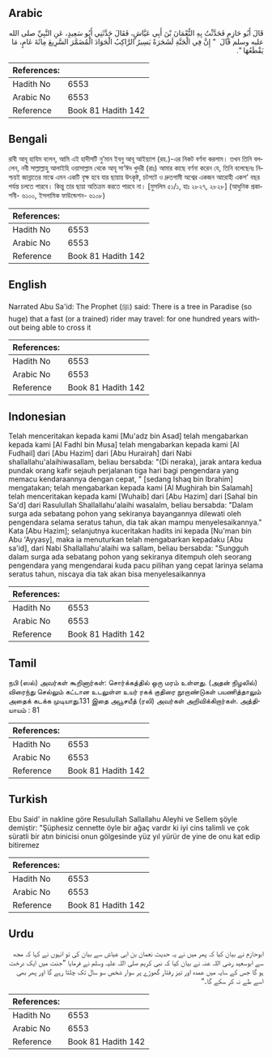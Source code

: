 ## Arabic


<div dir="rtl" lang="ar" style={{fontSize:'larger',backgroundColor:'#f8f9fa',padding:20}}>
قَالَ أَبُو حَازِمٍ فَحَدَّثْتُ بِهِ النُّعْمَانَ بْنَ أَبِي عَيَّاشٍ، فَقَالَ حَدَّثَنِي أَبُو سَعِيدٍ، عَنِ النَّبِيِّ صلى الله عليه وسلم قَالَ ‏ "‏ إِنَّ فِي الْجَنَّةِ لَشَجَرَةً يَسِيرُ الرَّاكِبُ الْجَوَادَ الْمُضَمَّرَ السَّرِيعَ مِائَةَ عَامٍ، مَا يَقْطَعُهَا ‏"‏‏.‏
</div>
<div style={{backgroundColor:'#f8f9fa',padding:20, marginBottom: 10}}><table> <thead> <tr> <th>References:</th> <th></th> </tr> </thead> <tbody><tr><td>Hadith No</td><td>6553</td></tr><tr><td>Arabic No</td><td>6553</td></tr><tr><td>Reference</td><td>Book 81 Hadith 142</td></tr></tbody></table></div>

## Bengali


<div dir="ltr" lang="bn" style={{fontSize:'larger',backgroundColor:'#f8f9fa',padding:20}}>
রাবী আবূ হাযিম বলেন, আমি এই হাদীসটি নু’মান ইবনু আবূ আইয়্যাশ (রহ.)-এর নিকট বর্ণনা করলাম। তখন তিনি বললেন, নবী সাল্লাল্লাহু আলাইহি ওয়াসাল্লাম থেকে আবূ সা‘ঈদ খুদরী (রাঃ) আমার কাছে বর্ণনা করেন যে, তিনি বলেছেনঃ নিশ্চয়ই জান্নাতের মাঝে এমন একটি বৃক্ষ হবে যার ছায়ায় উৎকৃষ্ট, চটপটে ও দ্রুতগামী অশ্বের একজন আরোহী একশ’ বছর পর্যন্ত চলতে পারবে। কিন্তু তার ছায়া অতিক্রম করতে পারবে না। [মুসলিম ৫১/১, হাঃ ২৮২৭, ২৮২৮] (আধুনিক প্রকাশনী- ৬১০০, ইসলামিক ফাউন্ডেশন- ৬১০৮)
</div>
<div style={{backgroundColor:'#f8f9fa',padding:20, marginBottom: 10}}><table> <thead> <tr> <th>References:</th> <th></th> </tr> </thead> <tbody><tr><td>Hadith No</td><td>6553</td></tr><tr><td>Arabic No</td><td>6553</td></tr><tr><td>Reference</td><td>Book 81 Hadith 142</td></tr></tbody></table></div>

## English


<div dir="ltr" lang="en" style={{fontSize:'larger',backgroundColor:'#f8f9fa',padding:20}}>
Narrated Abu Sa'id: The Prophet (ﷺ) said: There is a tree in Paradise (so huge) that a fast (or a trained) rider may travel: for one hundred years without being able to cross it
</div>
<div style={{backgroundColor:'#f8f9fa',padding:20, marginBottom: 10}}><table> <thead> <tr> <th>References:</th> <th></th> </tr> </thead> <tbody><tr><td>Hadith No</td><td>6553</td></tr><tr><td>Arabic No</td><td>6553</td></tr><tr><td>Reference</td><td>Book 81 Hadith 142</td></tr></tbody></table></div>

## Indonesian


<div dir="ltr" lang="id" style={{fontSize:'larger',backgroundColor:'#f8f9fa',padding:20}}>
Telah menceritakan kepada kami [Mu'adz bin Asad] telah mengabarkan kepada kami [Al Fadhl bin Musa] telah mengabarkan kepada kami [Al Fudhail] dari [Abu Hazim] dari [Abu Hurairah] dari Nabi shallallahu'alaihiwasallam, beliau bersabda: "(Di neraka), jarak antara kedua pundak orang kafir sejauh perjalanan tiga hari bagi pengendara yang memacu kendaraannya dengan cepat, " [sedang Ishaq bin Ibrahim] mengatakan; telah mengabarkan kepada kami [Al Mughirah bin Salamah] telah menceritakan kepada kami [Wuhaib] dari [Abu Hazim] dari [Sahal bin Sa'd] dari Rasulullah Shallallahu'alaihi wasalalm, beliau bersabda: "Dalam surga ada sebatang pohon yang sekiranya bayangannya dilewati oleh pengendara selama seratus tahun, dia tak akan mampu menyelesaikannya." Kata [Abu Hazim]; selanjutnya kuceritakan hadits ini kepada [Nu'man bin Abu 'Ayyasy], maka ia menuturkan telah mengabarkan kepadaku [Abu sa'id], dari Nabi Shallallahu'alaihi wa sallam, beliau bersabda: "Sungguh dalam surga ada sebatang pohon yang sekiranya ditempuh oleh seorang pengendara yang mengendarai kuda pacu pilihan yang cepat larinya selama seratus tahun, niscaya dia tak akan bisa menyelesaikannya
</div>
<div style={{backgroundColor:'#f8f9fa',padding:20, marginBottom: 10}}><table> <thead> <tr> <th>References:</th> <th></th> </tr> </thead> <tbody><tr><td>Hadith No</td><td>6553</td></tr><tr><td>Arabic No</td><td>6553</td></tr><tr><td>Reference</td><td>Book 81 Hadith 142</td></tr></tbody></table></div>

## Tamil


<div dir="ltr" lang="ta" style={{fontSize:'larger',backgroundColor:'#f8f9fa',padding:20}}>
நபி (ஸல்) அவர்கள் கூறினார்கள்: சொர்க்கத்தில் ஒரு மரம் உள்ளது. (அதன் நிழலில்) விரைந்து செல்லும் கட்டான உடலுள்ள உயர் ரகக் குதிரை நூறாண்டுகள் பயணித்தாலும் அதைக் கடக்க முடியாது.131 இதை அபூசயீத் (ரலி) அவர்கள் அறிவிக்கிறார்கள். அத்தியாயம் : 81
</div>
<div style={{backgroundColor:'#f8f9fa',padding:20, marginBottom: 10}}><table> <thead> <tr> <th>References:</th> <th></th> </tr> </thead> <tbody><tr><td>Hadith No</td><td>6553</td></tr><tr><td>Arabic No</td><td>6553</td></tr><tr><td>Reference</td><td>Book 81 Hadith 142</td></tr></tbody></table></div>

## Turkish


<div dir="ltr" lang="tr" style={{fontSize:'larger',backgroundColor:'#f8f9fa',padding:20}}>
Ebu Said' in nakline göre Resulullah Sallallahu Aleyhi ve Sellem şöyle demiştir: "Şüphesiz cennette öyle bir ağaç vardır ki iyi cins talimli ve çok süratli bir atın binicisi onun gölgesinde yüz yıl yürür de yine de onu kat edip bitiremez
</div>
<div style={{backgroundColor:'#f8f9fa',padding:20, marginBottom: 10}}><table> <thead> <tr> <th>References:</th> <th></th> </tr> </thead> <tbody><tr><td>Hadith No</td><td>6553</td></tr><tr><td>Arabic No</td><td>6553</td></tr><tr><td>Reference</td><td>Book 81 Hadith 142</td></tr></tbody></table></div>

## Urdu


<div dir="rtl" lang="ur" style={{fontSize:'larger',backgroundColor:'#f8f9fa',padding:20}}>
ابوحازم نے بیان کیا کہ پھر میں نے یہ حدیث نعمان بن ابی عیاش سے بیان کی تو انہوں نے کہا کہ مجھ سے ابوسعید رضی اللہ عنہ نے بیان کیا کہ نبی کریم صلی اللہ علیہ وسلم نے فرمایا ”جنت میں ایک درخت ہو گا جس کے سایہ میں عمدہ اور تیز رفتار گھوڑے پر سوار شخص سو سال تک چلتا رہے گا اور پھر بھی اسے طے نہ کر سکے گا۔“
</div>
<div style={{backgroundColor:'#f8f9fa',padding:20, marginBottom: 10}}><table> <thead> <tr> <th>References:</th> <th></th> </tr> </thead> <tbody><tr><td>Hadith No</td><td>6553</td></tr><tr><td>Arabic No</td><td>6553</td></tr><tr><td>Reference</td><td>Book 81 Hadith 142</td></tr></tbody></table></div>